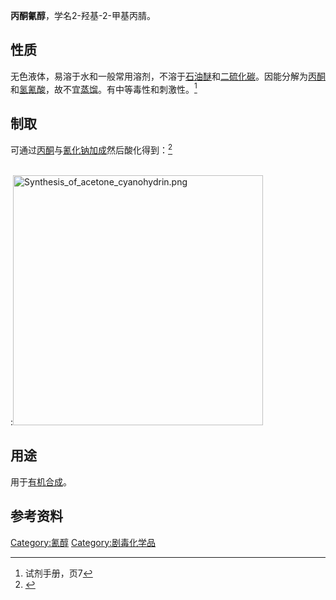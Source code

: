 {{chembox
| Reference = <ref name="BGIA GESTIS">{{GESTIS|Name=Acetoncyanhydrin|ZVG=27250|CAS=75-86-5|Datum=24. August 2009}}</ref>
| Name = 2-羟基-2-甲基丙腈

| ImageFile = Aceton cyanhydrine Structural formula V.2.svg
| ImageFile2 = Acetone cyanohydrin 3D.png
| IUPACName = 2-hydroxy-2-methylpropanenitrile
| OtherNames = 丙酮氰醇<br />2-羟基异丁腈<br />α-羟基异丁腈<br />2-甲基-2-羟基丙腈<br />氰丙醇<br />丙酮合氰化氢
|Section1={{Chembox Identifiers
| CASNo = 75-86-5
| CASNo_Ref = {{cascite|correct|CAS}}
| PubChem = 6406
| ChemSpiderID = 6166
| ChemSpiderID_Ref = {{chemspidercite|correct|chemspider}}
| EINECS = 200-909-4
| UNNumber = 1541
| DrugBank = DB02203
| DrugBank_Ref = {{drugbankcite|correct|drugbank}}
| KEGG = C02659
| KEGG_Ref = {{keggcite|correct|kegg}}
| MeSHName = acetone+cyanohydrin
| ChEBI = 15348
| ChEBI_Ref = {{ebicite|correct|EBI}}
| RTECS = OD9275000
| Beilstein = 605391
| 3DMet = B00479
| SMILES = CC(C)(O)C#N
| StdInChI = 1S/C4H7NO/c1-4(2,6)3-5/h6H,1-2H3
| StdInChI_Ref = {{stdinchicite|correct|chemspider}}
| StdInChIKey = MWFMGBPGAXYFAR-UHFFFAOYSA-N
| StdInChIKey_Ref = {{stdinchicite|correct|chemspider}}
}}
|Section2 = {{Chembox Properties
|   Formula = C<sub>4</sub>H<sub>7</sub>NO
|   MolarMass = 85.105
|   Appearance = 无色至微黄色液体
|   Density = 0.932 g/cm<sup>3</sup>
|   MeltingPt = −19 °C
|   BoilingPt = 95 °C
|   Solubility = 可溶
|   VaporPressure = 1.1 hPa (20 °C)
|   RefractIndex = 1.40002 (19 °C)
  }}
| Section7 = {{Chembox Hazards
|   ExternalMSDS = [https://fscimage.fishersci.com/msds/11030.htm Fisher MSDS]
|   EUIndex = 608-004-00-X
|   EUClass = 剧毒（'''T+'''）<br />对环境有害（'''N'''）
|   NFPA-H = 4
|   NFPA-F = 1
|   NFPA-R = 2
|   RPhases = {{R26/27/28}},{{R50/53}}
|   SPhases = {{S1/2}},{{S7/9}},{{S27}},{{S45}},{{S60}},{{S61}}
|   FlashPt =
|   Autoignition =
|   LD50 = 18.65 mg·kg<sup>−1</sup> (大鼠经口)<ref name="ChemIDplus">{{ChemID|75-86-5}}</ref>
  }}
}}

'''丙酮氰醇'''，学名2-羟基-2-甲基丙腈。

==性质==
无色液体，易溶于水和一般常用溶剂，不溶于[[石油醚|石油醚]]和[[二硫化碳|二硫化碳]]。因能分解为[[丙酮|丙酮]]和[[氢氰酸|氢氰酸]]，故不宜[[蒸馏|蒸馏]]。有中等毒性和刺激性。<ref>试剂手册，页7</ref>

==制取==
可通过[[丙酮|丙酮]]与[[氰化钠|氰化钠]][[加成|加成]]然后酸化得到：<ref>{{OrgSynth | first1 = R. F. B. | last1 = Cox | first2 = R. T. | last2 = Stormont | title = Acetone Cyanohydrin | prep = cv2p0007 | collvol = 2 | collvolpages = 7}}</ref>

<br />
:[[Image:Synthesis_of_acetone_cyanohydrin.png|400px]]

==用途==
用于[[有机合成|有机合成]]。

==参考资料==
{{reflist}}

[[Category:氰醇|Category:氰醇]]
[[Category:剧毒化学品|Category:剧毒化学品]]